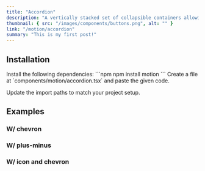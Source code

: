 ```yaml
---
title: "Accordion"
description: "A vertically stacked set of collapsible containers allowing users to toggle content visibility. Customize the animation effects with variants and transitions for expanding/collapsing the sections."
thumbnail: { src: "/images/components/buttons.png", alt: "" }
link: "/motion/accordion"
summary: "This is my first post!"
---
```


<ComponentPreview name="accordion-demo" />

## Installation

<Steps>
<Step>
Install the following dependencies:
</Step>
```npm
npm install motion
```

<Step>
    Create a file at `components/motion/accordion.tsx` and paste the given code.
</Step>

<CollapsibleSource name="accordion" />

<Step>Update the import paths to match your project setup.</Step>

</Steps>

## Examples

### W/ chevron

### W/ plus-minus

### W/ icon and chevron

<ComponentPreview name="accordion-icon" />

